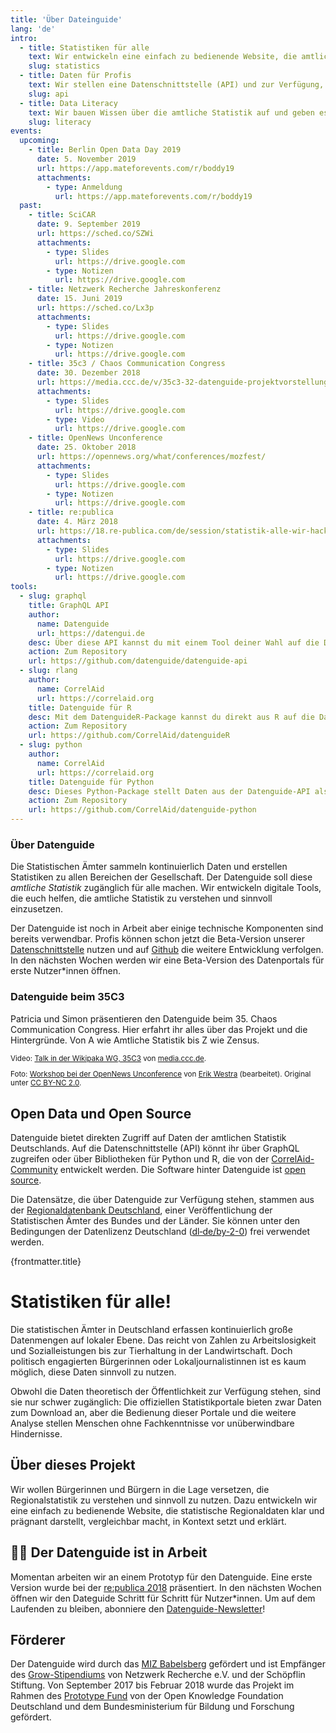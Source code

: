 ```yaml
---
title: 'Über Dateinguide'
lang: 'de'
intro:
  - title: Statistiken für alle
    text: Wir entwickeln eine einfach zu bedienende Website, die amtliche Statistiken zugänglich macht, in Kontext setzt, visualisiert und erklärt.
    slug: statistics
  - title: Daten für Profis
    text: Wir stellen eine Datenschnittstelle (API) und zur Verfügung, über die Datenjournalist:innen und Entwickler:innen direkt auf die Daten der Regionalstatistik zugreifen können.
    slug: api
  - title: Data Literacy
    text: Wir bauen Wissen über die amtliche Statistik auf und geben es weiter. Wir organisieren Workshops und Hackathons bei denen wir gemeinsam mit statistischen Daten arbeiten.
    slug: literacy
events:
  upcoming:
    - title: Berlin Open Data Day 2019
      date: 5. November 2019
      url: https://app.mateforevents.com/r/boddy19
      attachments:
        - type: Anmeldung
          url: https://app.mateforevents.com/r/boddy19
  past:
    - title: SciCAR
      date: 9. September 2019
      url: https://sched.co/SZWi
      attachments:
        - type: Slides
          url: https://drive.google.com
        - type: Notizen
          url: https://drive.google.com
    - title: Netzwerk Recherche Jahreskonferenz
      date: 15. Juni 2019
      url: https://sched.co/Lx3p
      attachments:
        - type: Slides
          url: https://drive.google.com
        - type: Notizen
          url: https://drive.google.com
    - title: 35c3 / Chaos Communication Congress
      date: 30. Dezember 2018
      url: https://media.ccc.de/v/35c3-32-datenguide-projektvorstellung-workshop
      attachments:
        - type: Slides
          url: https://drive.google.com
        - type: Video
          url: https://drive.google.com
    - title: OpenNews Unconference
      date: 25. Oktober 2018
      url: https://opennews.org/what/conferences/mozfest/
      attachments:
        - type: Slides
          url: https://drive.google.com
        - type: Notizen
          url: https://drive.google.com
    - title: re:publica
      date: 4. März 2018
      url: https://18.re-publica.com/de/session/statistik-alle-wir-hacken-statistische-bundesamt
      attachments:
        - type: Slides
          url: https://drive.google.com
        - type: Notizen
          url: https://drive.google.com
tools:
  - slug: graphql
    title: GraphQL API
    author:
      name: Datenguide
      url: https://datengui.de
    desc: Über diese API kannst du mit einem Tool deiner Wahl auf die Daten der amtlichen Statistik zugreifen.
    action: Zum Repository
    url: https://github.com/datenguide/datenguide-api
  - slug: rlang
    author:
      name: CorrelAid
      url: https://correlaid.org
    title: Datenguide für R
    desc: Mit dem DatenguideR-Package kannst du direkt aus R auf die Daten der Datenguide-API zugreifen.
    action: Zum Repository
    url: https://github.com/CorrelAid/datenguideR
  - slug: python
    author:
      name: CorrelAid
      url: https://correlaid.org
    title: Datenguide für Python
    desc: Dieses Python-Package stellt Daten aus der Datenguide-API als Pandas DataFrames zur Verfügung.
    action: Zum Repository
    url: https://github.com/CorrelAid/datenguide-python
---
```



<DefaultLayout>

<Subscribe />

<Intro features={frontmatter.intro}>

### Über Datenguide

Die Statistischen Ämter sammeln kontinuierlich Daten und erstellen Statistiken zu allen Bereichen der Gesellschaft. Der Datenguide soll diese _amtliche Statistik_ zugänglich für alle machen. Wir entwickeln digitale Tools, die euch helfen, die amtliche Statistik zu verstehen und sinnvoll einzusetzen.

Der Datenguide ist noch in Arbeit aber einige technische Komponenten sind bereits verwendbar. Profis können schon jetzt die Beta-Version unserer [Datenschnittstelle](https://github.com/datenguide/datenguide-api) nutzen und auf [Github](https://github.com/datenguide/datenguide) die weitere Entwicklung verfolgen. In den nächsten Wochen werden wir eine Beta-Version des Datenportals für erste Nutzer\*innen öffnen.

</Intro>

<Events dates={frontmatter.events}>

### Datenguide beim 35C3

Patricia und Simon präsentieren den Datenguide beim 35. Chaos Communication Congress. Hier erfahrt ihr alles über das Projekt und die Hintergründe. Von A wie Amtliche Statistik bis Z wie Zensus.

<ResponsiveEmbed
  src="https://media.ccc.de/v/35c3-32-datenguide-projektvorstellung-workshop/oembed"
  allowfullscreen
/>

<small>

Video: [Talk in der Wikipaka WG, 35C3](https://media.ccc.de/c/35c3-wikipakawg) von [media.ccc.de](https://media.ccc.de).

Foto: [Workshop bei der OpenNews Unconference](https://www.flickr.com/photos/mozfest/30709616947/in/album-72157702889161984/) von [Erik Westra](https://www.westraco.com/) (bearbeitet). Original unter [CC BY-NC 2.0](https://creativecommons.org/licenses/by-nc/2.0/).

</small>

</Events>

<Tools features={frontmatter.tools}>

## Open Data und Open Source

Datenguide bietet direkten Zugriff auf Daten der amtlichen Statistik Deutschlands. Auf die Datenschnittstelle (API) könnt ihr über GraphQL zugreifen oder über Bibliotheken für Python und R, die von der [CorrelAid-Community](https://correlaid.org/) entwickelt werden. Die Software hinter Datenguide ist [open source](https://github.com/datenguide/datenguide).

Die Datensätze, die über Datenguide zur Verfügung stehen, stammen aus der [Regionaldatenbank Deutschland](https://www.regionalstatistik.de/genesis/online/), einer Veröffentlichung der Statistischen Ämter des Bundes und der Länder. Sie können unter den Bedingungen der Datenlizenz Deutschland ([dl‑de/by‑2-0](https://www.govdata.de/en/dl-de/by-2-0)) frei verwendet werden.

</Tools>

<div>{frontmatter.title}</div>

# Statistiken für alle!

Die statistischen Ämter in Deutschland erfassen kontinuierlich große Datenmengen auf lokaler Ebene. Das reicht von Zahlen zu Arbeitslosigkeit und Sozialleistungen bis zur Tierhaltung in der Landwirtschaft. Doch politisch engagierten Bürgerinnen oder Lokaljournalistinnen ist es kaum möglich, diese Daten sinnvoll zu nutzen.

Obwohl die Daten theoretisch der Öffentlichkeit zur Verfügung stehen, sind sie nur schwer zugänglich: Die offiziellen Statistikportale bieten zwar Daten zum Download an, aber die Bedienung dieser Portale und die weitere Analyse stellen Menschen ohne Fachkenntnisse vor unüberwindbare Hindernisse.

## Über dieses Projekt

Wir wollen Bürgerinnen und Bürgern in die Lage versetzen, die Regionalstatistik zu verstehen und sinnvoll
zu nutzen. Dazu entwickeln wir eine einfach zu bedienende Website, die statistische Regionaldaten klar
und prägnant darstellt, vergleichbar macht, in Kontext setzt und erklärt.

## 👷‍♀️ Der Datenguide ist in Arbeit

Momentan arbeiten wir an einem Prototyp für den Datenguide. Eine erste Version wurde bei der [re:publica 2018](https://18.re-publica.com/session/statistik-alle-wir-hacken-statistische-bundesamt) präsentiert. In den nächsten Wochen öffnen wir den Dateguide Schritt für Schritt für Nutzer\*innen. Um auf dem Laufenden zu bleiben, abonniere den [Datenguide-Newsletter](#newsletter)!

## Förderer

Der Datenguide wird durch das [MIZ Babelsberg](https://www.miz-babelsberg.de/) gefördert und ist Empfänger des [Grow-Stipendiums](https://netzwerkrecherche.org/ziele/gemeinnuetziger-journalismus/grow-stipendien/) von Netzwerk Recherche e.V. und der Schöpflin Stiftung. Von September 2017 bis Februar 2018 wurde das Projekt im Rahmen des [Prototype Fund](https://prototypefund.de/) von der Open Knowledge Foundation Deutschland und dem Bundesministerium für Bildung und Forschung gefördert.

</DefaultLayout>
